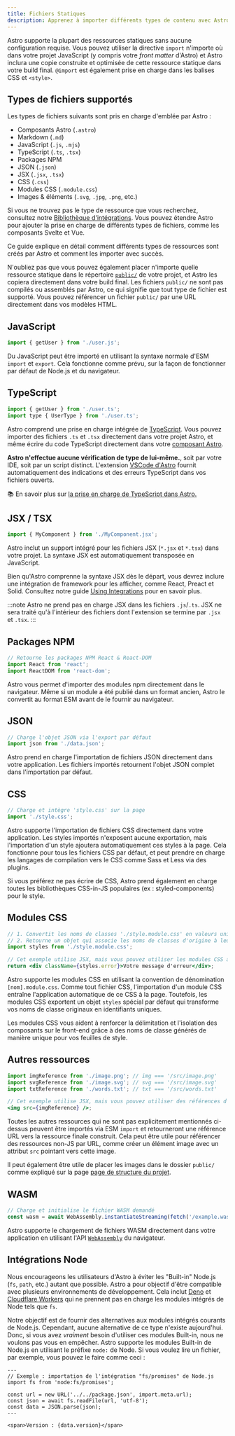 ```yaml
---
title: Fichiers Statiques
description: Apprenez à importer différents types de contenu avec Astro.
---
```


Astro supporte la plupart des ressources statiques sans aucune configuration requise. Vous pouvez utiliser la directive `import` n'importe où dans votre projet JavaScript (y compris votre *front matter* d'Astro) et Astro inclura une copie construite et optimisée de cette ressource statique dans votre build final. `@import` est également prise en charge dans les balises CSS et `<style>`.

## Types de fichiers supportés

Les types de fichiers suivants sont pris en charge d'emblée par Astro :

- Composants Astro (`.astro`)
- Markdown (`.md`)
- JavaScript (`.js`, `.mjs`)
- TypeScript (`.ts`, `.tsx`)
- Packages NPM
- JSON (`.json`)
- JSX (`.jsx`, `.tsx`)
- CSS (`.css`)
- Modules CSS (`.module.css`)
- Images & éléments (`.svg`, `.jpg`, `.png`, etc.)

Si vous ne trouvez pas le type de ressource que vous recherchez, consultez notre [Bibliothèque d'intégrations](https://astro.build/integrations/). Vous pouvez étendre Astro pour ajouter la prise en charge de différents types de fichiers, comme les composants Svelte et Vue.

Ce guide explique en détail comment différents types de ressources sont créés par Astro et comment les importer avec succès.

N'oubliez pas que vous pouvez également placer n'importe quelle ressource statique dans le répertoire [`public/`](/fr/core-concepts/project-structure/#public) de votre projet, et Astro les copiera directement dans votre build final. Les fichiers `public/` ne sont pas compilés ou assemblés par Astro, ce qui signifie que tout type de fichier est supporté. Vous pouvez référencer un fichier `public/` par une URL directement dans vos modèles HTML.

## JavaScript

```js
import { getUser } from './user.js';
```

Du JavaScript peut être importé en utilisant la syntaxe normale d'ESM `import` et `export`. Cela fonctionne comme prévu, sur la façon de fonctionner par défaut de Node.js et du navigateur.

## TypeScript

```js
import { getUser } from './user.ts';
import type { UserType } from './user.ts';
```

Astro comprend une prise en charge intégrée de [TypeScript](https://www.typescriptlang.org/). Vous pouvez importer des fichiers `.ts` et `.tsx` directement dans votre projet Astro, et même écrire du code TypeScript directement dans votre [composant Astro](/fr/core-concepts/astro-components/#le-script-du-composant).

**Astro n'effectue aucune vérification de type de lui-même.**, soit par votre IDE, soit par un script distinct. L'extension [VSCode d'Astro](/fr/editor-setup/) fournit automatiquement des indications et des erreurs TypeScript dans vos fichiers ouverts.

📚 En savoir plus sur [la prise en charge de TypeScript dans Astro.](/fr/guides/typescript/)

## JSX / TSX

```js
import { MyComponent } from './MyComponent.jsx';
```

Astro inclut un support intégré pour les fichiers JSX (`*.jsx` et `*.tsx`) dans votre projet. La syntaxe JSX est automatiquement transposée en JavaScript.

Bien qu'Astro comprenne la syntaxe JSX dès le départ, vous devrez inclure une intégration de framework pour les afficher, comme React, Preact et Solid. Consultez notre guide [Using Integrations](/fr/guides/integrations-guide/) pour en savoir plus.

:::note
Astro ne prend pas en charge JSX dans les fichiers `.js`/`.ts`. JSX ne sera traité qu'à l'intérieur des fichiers dont l'extension se termine par `.jsx` et `.tsx`.
:::

## Packages NPM

```js
// Retourne les packages NPM React & React-DOM
import React from 'react';
import ReactDOM from 'react-dom';
```

Astro vous permet d'importer des modules npm directement dans le navigateur. Même si un module a été publié dans un format ancien, Astro le convertit au format ESM avant de le fournir au navigateur.

## JSON

```js
// Charge l'objet JSON via l'export par défaut
import json from './data.json';
```

Astro prend en charge l'importation de fichiers JSON directement dans votre application. Les fichiers importés retournent l'objet JSON complet dans l'importation par défaut.

## CSS

```js
// Charge et intègre 'style.css' sur la page
import './style.css';
```

Astro supporte l'importation de fichiers CSS directement dans votre application. Les styles importés n'exposent aucune exportation, mais l'importation d'un style ajoutera automatiquement ces styles à la page. Cela fonctionne pour tous les fichiers CSS par défaut, et peut prendre en charge les langages de compilation vers le CSS comme Sass et Less via des plugins.

Si vous préférez ne pas écrire de CSS, Astro prend également en charge toutes les bibliothèques CSS-in-JS populaires (ex : styled-components) pour le style.

## Modules CSS

```jsx
// 1. Convertit les noms de classes './style.module.css' en valeurs uniques, portées.
// 2. Retourne un objet qui associe les noms de classes d'origine à leur valeur portée finale.
import styles from './style.module.css';

// Cet exemple utilise JSX, mais vous pouvez utiliser les modules CSS avec n'importe quel Framework.
return <div className={styles.error}>Votre message d'erreur</div>;
```

Astro supporte les modules CSS en utilisant la convention de dénomination `[nom].module.css`. Comme tout fichier CSS, l'importation d'un module CSS entraîne l'application automatique de ce CSS à la page. Toutefois, les modules CSS exportent un objet `styles` spécial par défaut qui transforme vos noms de classe originaux en identifiants uniques.

Les modules CSS vous aident à renforcer la délimitation et l'isolation des composants sur le front-end grâce à des noms de classe générés de manière unique pour vos feuilles de style.

## Autres ressources

```jsx
import imgReference from './image.png'; // img === '/src/image.png'
import svgReference from './image.svg'; // svg === '/src/image.svg'
import txtReference from './words.txt'; // txt === '/src/words.txt'

// Cet exemple utilise JSX, mais vous pouvez utiliser des références d'importation avec n'importe quel Framework.
<img src={imgReference} />;
```

Toutes les autres ressources qui ne sont pas explicitement mentionnés ci-dessus peuvent être importés via ESM `import` et retourneront une référence URL vers la ressource finale construit. Cela peut être utile pour référencer des ressources non-JS par URL, comme créer un élément image avec un attribut `src` pointant vers cette image.

Il peut également être utile de placer les images dans le dossier `public/` comme expliqué sur la page [page de structure du projet](/fr/core-concepts/project-structure/#public).

## WASM

```js
// Charge et initialise le fichier WASM demandé
const wasm = await WebAssembly.instantiateStreaming(fetch('/example.wasm'));
```

Astro supporte le chargement de fichiers WASM directement dans votre application en utilisant l'API [`WebAssembly`](https://developer.mozilla.org/en-US/docs/Web/JavaScript/Reference/Global_Objects/WebAssembly) du navigateur.

## Intégrations Node

Nous encourageons les utilisateurs d'Astro à éviter les "Built-in" Node.js (`fs`, `path`, etc.) autant que possible. Astro a pour objectif d'être compatible avec plusieurs environnements de développement. Cela inclut [Deno](https://deno.land/) et [Cloudflare Workers](https://workers.cloudflare.com/) qui ne prennent pas en charge les modules intégrés de Node tels que `fs`.

Notre objectif est de fournir des alternatives aux modules intégrés courants de Node.js. Cependant, aucune alternative de ce type n'existe aujourd'hui. Donc, si vous avez _vraiment_ besoin d'utiliser ces modules Built-in, nous ne voulons pas vous en empêcher. Astro supporte les modules Built-in de Node.js en utilisant le préfixe `node:` de Node. Si vous voulez lire un fichier, par exemple, vous pouvez le faire comme ceci :

```astro
---
// Exemple : importation de l'intégration "fs/promises" de Node.js
import fs from 'node:fs/promises';

const url = new URL('../../package.json', import.meta.url);
const json = await fs.readFile(url, 'utf-8');
const data = JSON.parse(json);
---

<span>Version : {data.version}</span>
```
